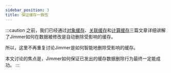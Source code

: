 ```yaml
---
sidebar_position: 3
title: 保证缓存一致性
---
```


:::caution
之前，我们已经通过[对象缓存](./cache-type/object)、[关联缓存](./cache-type/association)和[计算缓存](./cache-type/calculation)三篇文章详细讲解了Jimmer如何在数据被修改是自动删除受影响的缓存。

所以，这里不再重复讨论Jimmer是如何智能地删除受影响的缓存。

本文讨论的焦点是，Jimmer如何保证已发出的缓存数据删除行为最终一定能成功。
:::